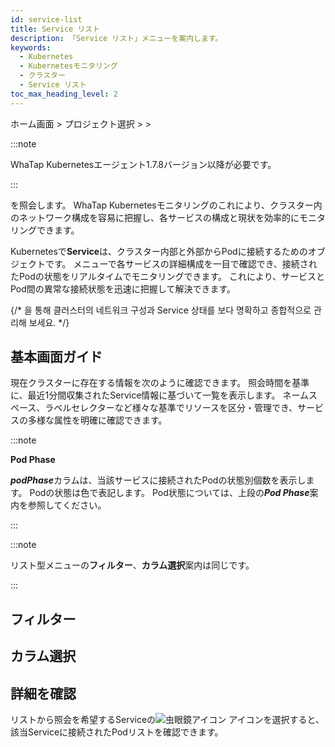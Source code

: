 ```yaml
---
id: service-list
title: Service リスト
description: 「Service リスト」メニューを案内します。
keywords:
  - Kubernetes
  - Kubernetesモニタリング
  - クラスター
  - Service リスト
toc_max_heading_level: 2
---
```


ホーム画面 &gt; プロジェクト選択 &gt; <Cmdname sid="side_cluster" className="uitext" /> &gt; <Cmdname sid="side_kubeServiceList" className="uitext" />

:::note 

WhaTap Kubernetesエージェント1.7.8バージョン以降が必要です。 

:::

<Cmdname sid="side_kubeServiceList" className="uitext" />を照会します。 WhaTap Kubernetesモニタリングの<Cmdname sid="side_kubeServiceList" className="uitext" />これにより、クラスター内のネットワーク構成を容易に把握し、各サービスの構成と現状を効率的にモニタリングできます。

Kubernetesで**Service**は、クラスター内部と外部からPodに接続するためのオブジェクトです。 <Cmdname sid="side_kubeServiceList" className="uitext" />メニューで各サービスの詳細構成を一目で確認でき、接続されたPodの状態をリアルタイムでモニタリングできます。 これにより、サービスとPod間の異常な接続状態を迅速に把握して解決できます。 

{/* <Cmdname sid="side_kubeServiceList" className="uitext" />을 통해 클러스터의 네트워크 구성과 Service 상태를 보다 명확하고 종합적으로 관리해 보세요. */}

## 基本画面ガイド

現在クラスターに存在する<Cmdname sid="side_kubeServiceList" className="uitext" />情報を次のように確認できます。 照会時間を基準に、最近1分間収集されたService情報に基づいて一覧を表示します。 ネームスペース、ラベルセレクターなど様々な基準でリソースを区分・管理でき、サービスの多様な属性を明確に確認できます。 

<ImgLang img='k8s-service-list.png' desc='Service リスト' />

:::note

**Pod Phase** 

***podPhase***カラムは、当該サービスに接続されたPodの状態別個数を表示します。 Podの状態は色で表記します。 Pod状態については、上段の***Pod Phase***案内を参照してください。 

:::

:::note 

リスト型メニューの**フィルター**、**カラム選択**案内は同じです。

:::

## フィルター


<K8slistfilter />
  
## カラム選択


<K8slistcl />

## 詳細を確認

リストから照会を希望するServiceの![虫眼鏡アイコン](/img/ic-search.svg) <Cmdname sid="display_detail" className="uitext" />アイコンを選択すると、該当Serviceに接続されたPodリストを確認できます。 

<ImgLang img='k8s-service-list-detail.png' desc='Service リスト詳細' />
